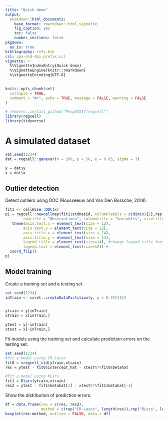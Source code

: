 ```yaml
---
title: "Quick demo"
output: 
  bookdown::html_document2:
    base_format: rmarkdown::html_vignette
    fig_caption: yes
    toc: false
    number_sections: false
pkgdown:
  as_is: true
bibliography: refs.bib
csl: apa-old-doi-prefix.csl
vignette: >
  %\VignetteIndexEntry{Quick demo}
  %\VignetteEngine{knitr::rmarkdown}
  %\VignetteEncoding{UTF-8}
---
```


```r
knitr::opts_chunk$set(
  collapse = TRUE,
  comment = "#>", echo = TRUE, message = FALSE, warning = FALSE
)
```

```r
# remotes::install_github("PengSU517/regcell")
library(regcell)
library(tidyverse)
```


# A simulated dataset
```r
set.seed(1234)
dat = regcell::genevar(n = 200, p = 50, e = 0.05, sigma = 3)

y = dat$y
x = dat$x
```

## Outlier detection

Detect outliers using DDC (Rousseeuw and Van Den Bossche, 2018).

```r

fit1 <- cellWise::DDC(x)
p1 = regcell::newcellmap(fit1$stdResid, columnlabels = c(dim(x)[2],rep(" ",dim(x)[2]-2),1), rowlabels = c(dim(x)[1],rep(" ",dim(x)[1]-2),1), columnangle = 0,
        rowtitle = "Observations", columntitle = "Variables", sizetitles = 2,adjustrowlabels = 0.5, adjustcolumnlabels = 0.5)+
   theme(axis.text.x = element_text(size = 12),
        axis.text.y = element_text(size = 12),
        axis.title.x = element_text(size = 14),
        axis.title.y = element_text(size = 14),
        legend.title = element_text(size=14), #change legend title font size
        legend.text = element_text(size=12)) +
  coord_flip()
p1
```

## Model training

Create a training set and a testing set.
```r
set.seed(1234)
inTrain <- caret::createDataPartition(y, p = 0.7)[[1]]


ytrain = y[inTrain]
xtrain = x[inTrain,]

ytest = y[-inTrain]
xtest = x[-inTrain,]
```


Fit models using the training set and calculate prediction errors on the testing set.

```r
set.seed(1234)
#fit a model using CR-Lasso
fit0 = sregcell_std(ytrain,xtrain)
res = ytest - fit0$intercept_hat - xtest%*%fit0$betahat

#fit a model using RLars
fit1 = Rlars(ytrain,xtrain)
res2 = ytest - fit1$betahat[1] - xtest%*%fit1$betahat[-1]
```

Show the distribution of prediction errors.

```r
df = data.frame(res = c(res, res2), 
                method = c(rep("CR-Lasso", length(res)),rep("RLars", length(res)) ))
boxplot(res~method, outline = FALSE, data = df)

```












